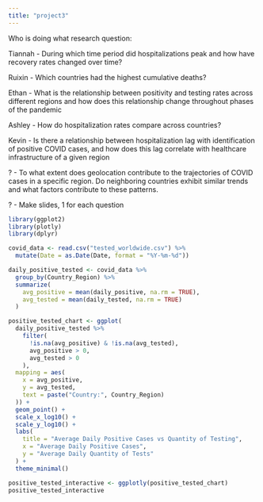 ```yaml
---
title: "project3"
---
```


Who is doing what research question:

Tiannah - During which time period did hospitalizations peak and how have recovery rates changed over time?

Ruixin - Which countries had the highest cumulative deaths?

Ethan - What is the relationship between positivity and testing rates across different regions and how does this relationship change throughout phases of the pandemic

Ashley - How do hospitalization rates compare across countries?

Kevin - Is there a relationship between hospitalization lag with identification of positive COVID cases, and how does this lag correlate with healthcare infrastructure of a given region

? - To what extent does geolocation contribute to the trajectories of COVID cases in a specific region. Do neighboring countries exhibit similar trends and what factors contribute to these patterns.

? - Make slides, 1 for each question

```r
library(ggplot2)
library(plotly)
library(dplyr)

covid_data <- read.csv("tested_worldwide.csv") %>% 
  mutate(Date = as.Date(Date, format = "%Y-%m-%d"))
```

```r
daily_positive_tested <- covid_data %>%  
  group_by(Country_Region) %>% 
  summarize(
    avg_positive = mean(daily_positive, na.rm = TRUE),
    avg_tested = mean(daily_tested, na.rm = TRUE)
  )

positive_tested_chart <- ggplot(
  daily_positive_tested %>%
    filter(
      !is.na(avg_positive) & !is.na(avg_tested),
      avg_positive > 0,
      avg_tested > 0
    ),
  mapping = aes(
    x = avg_positive,
    y = avg_tested,
    text = paste("Country:", Country_Region)
  )) +
  geom_point() +
  scale_x_log10() +
  scale_y_log10() +
  labs(
    title = "Average Daily Positive Cases vs Quantity of Testing",
    x = "Average Daily Positive Cases",
    y = "Average Daily Quantity of Tests"
  ) +
  theme_minimal()

positive_tested_interactive <- ggplotly(positive_tested_chart)
positive_tested_interactive
```
